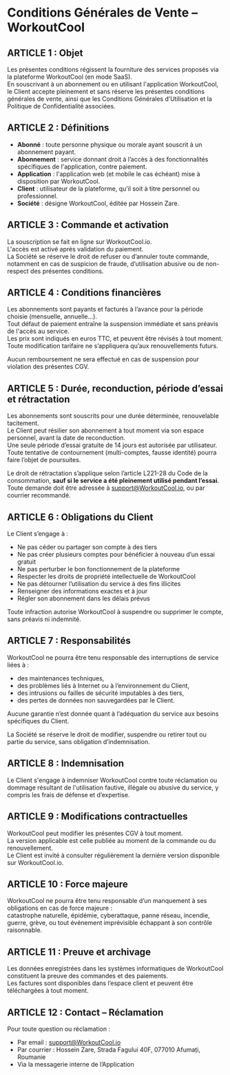 # Conditions Générales de Vente – WorkoutCool

## ARTICLE 1 : Objet

Les présentes conditions régissent la fourniture des services proposés via la plateforme WorkoutCool (en mode SaaS).  
En souscrivant à un abonnement ou en utilisant l'application WorkoutCool, le Client accepte pleinement et sans réserve les présentes conditions générales de vente, ainsi que les Conditions Générales d’Utilisation et la Politique de Confidentialité associées.

## ARTICLE 2 : Définitions

- **Abonné** : toute personne physique ou morale ayant souscrit à un abonnement payant.  
- **Abonnement** : service donnant droit à l’accès à des fonctionnalités spécifiques de l'application, contre paiement.  
- **Application** : l'application web (et mobile le cas échéant) mise à disposition par WorkoutCool.  
- **Client** : utilisateur de la plateforme, qu’il soit à titre personnel ou professionnel.  
- **Société** : désigne WorkoutCool, éditée par Hossein Zare.

## ARTICLE 3 : Commande et activation

La souscription se fait en ligne sur WorkoutCool.io.  
L'accès est activé après validation du paiement.  
La Société se réserve le droit de refuser ou d’annuler toute commande, notamment en cas de suspicion de fraude, d’utilisation abusive ou de non-respect des présentes conditions.

## ARTICLE 4 : Conditions financières

Les abonnements sont payants et facturés à l’avance pour la période choisie (mensuelle, annuelle…).  
Tout défaut de paiement entraîne la suspension immédiate et sans préavis de l'accès au service.  
Les prix sont indiqués en euros TTC, et peuvent être révisés à tout moment.  
Toute modification tarifaire ne s’appliquera qu’aux renouvellements futurs.

Aucun remboursement ne sera effectué en cas de suspension pour violation des présentes CGV.

## ARTICLE 5 : Durée, reconduction, période d’essai et rétractation

Les abonnements sont souscrits pour une durée déterminée, renouvelable tacitement.  
Le Client peut résilier son abonnement à tout moment via son espace personnel, avant la date de reconduction.  
Une seule période d’essai gratuite de 14 jours est autorisée par utilisateur.  
Toute tentative de contournement (multi-comptes, fausse identité) pourra faire l’objet de poursuites.

Le droit de rétractation s’applique selon l’article L221-28 du Code de la consommation, **sauf si le service a été pleinement utilisé pendant l’essai**.  
Toute demande doit être adressée à [support@WorkoutCool.io](mailto:support@WorkoutCool.io), ou par courrier recommandé.

## ARTICLE 6 : Obligations du Client

Le Client s’engage à :

- Ne pas céder ou partager son compte à des tiers  
- Ne pas créer plusieurs comptes pour bénéficier à nouveau d’un essai gratuit  
- Ne pas perturber le bon fonctionnement de la plateforme  
- Respecter les droits de propriété intellectuelle de WorkoutCool  
- Ne pas détourner l’utilisation du service à des fins illicites  
- Renseigner des informations exactes et à jour  
- Régler son abonnement dans les délais prévus

Toute infraction autorise WorkoutCool à suspendre ou supprimer le compte, sans préavis ni indemnité.

## ARTICLE 7 : Responsabilités

WorkoutCool ne pourra être tenu responsable des interruptions de service liées à :

- des maintenances techniques,  
- des problèmes liés à Internet ou à l’environnement du Client,  
- des intrusions ou failles de sécurité imputables à des tiers,  
- des pertes de données non sauvegardées par le Client.

Aucune garantie n’est donnée quant à l’adéquation du service aux besoins spécifiques du Client.

La Société se réserve le droit de modifier, suspendre ou retirer tout ou partie du service, sans obligation d’indemnisation.

## ARTICLE 8 : Indemnisation

Le Client s'engage à indemniser WorkoutCool contre toute réclamation ou dommage résultant de l'utilisation fautive, illégale ou abusive du service, y compris les frais de défense et d’expertise.

## ARTICLE 9 : Modifications contractuelles

WorkoutCool peut modifier les présentes CGV à tout moment.  
La version applicable est celle publiée au moment de la commande ou du renouvellement.  
Le Client est invité à consulter régulièrement la dernière version disponible sur WorkoutCool.io.

## ARTICLE 10 : Force majeure

WorkoutCool ne pourra être tenu responsable d’un manquement à ses obligations en cas de force majeure :  
catastrophe naturelle, épidémie, cyberattaque, panne réseau, incendie, guerre, grève, ou tout événement imprévisible échappant à son contrôle raisonnable.

## ARTICLE 11 : Preuve et archivage

Les données enregistrées dans les systèmes informatiques de WorkoutCool constituent la preuve des commandes et des paiements.  
Les factures sont disponibles dans l’espace client et peuvent être téléchargées à tout moment.

## ARTICLE 12 : Contact – Réclamation

Pour toute question ou réclamation :

- Par email : [support@WorkoutCool.io](mailto:support@WorkoutCool.io)  
- Par courrier : Hossein Zare, Strada Fagului 40F, 077010 Afumați, Roumanie  
- Via la messagerie interne de l’Application
